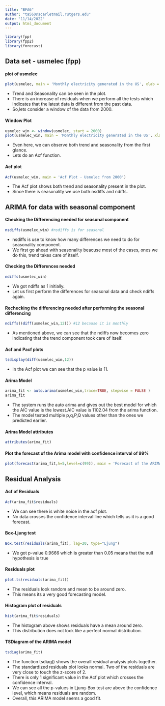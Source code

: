 ---
title: "BFA6"
author: "ta560@scarletmail.rutgers.edu"
date: "11/14/2022"
output: html_document
---
  
```{r}
library(fpp)
library(fpp2)
library(forecast)
```

## Data set - usmelec (fpp)

#### plot of usmelec

```{r}
plot(usmelec, main = 'Monthly electricity generated in the US', xlab = 'Year', ylab = 'Electricity units')
```

* Trend and Seasonality can be seen in the plot.
* There is an increase of residuals when we perform all the tests which indicates that the latest data is different from the past data.
* So,lets consider a window of the data from 2000.

#### Window Plot

```{r}
usmelec_win <- window(usmelec, start = 2000)
plot(usmelec_win, main = 'Monthly electricity generated in the US', xlab = 'Year', ylab = 'Electricity generated')
```

* Even here, we can observe both trend and seasonality from the first glance.
* Lets do an Acf function.

#### Acf plot

```{r}
Acf(usmelec_win, main = 'Acf Plot - Usmelec from 2000')
```

* The Acf plot shows both trend and seasonality present in the plot.
* Since there is seasonality we use both nsdiffs and ndiffs.

## ARIMA for data with seasonal component

#### Checking the Differencing needed for seasonal component

```{r}
nsdiffs(usmelec_win) #nsdiffs is for seasonal
```

* nsdiffs is use to know how many differences we need to do for seasonality component.
* We first go ahead with seasonality beacuse most of the cases, ones we do this, trend takes care of itself.

#### Checking the Differences needed

```{r}
ndiffs(usmelec_win)
```

* We got ndiffs as 1 initially. 
* Let us first perform the differences for seasonal data and check ndiffs again.

#### Rechecking the differencing needed after performing the seasonal differencing

```{r}
ndiffs((diff(usmelec_win,12))) #12 because it is monthly
```

* As mentioned above, we can see that the ndiffs now becomes zero indicating that the trend component took care of itself.

#### Acf and Pacf plots

```{r}
tsdisplay(diff(usmelec_win,12))
```

* In the Acf plot we can see that the p value is 11.

#### Arima Model

```{r}
arima_fit <- auto.arima(usmelec_win,trace=TRUE, stepwise = FALSE )
arima_fit
```

* The system runs the auto arima and gives out the best model for which the AIC value is the lowest.AIC value is 1102.04 from the arima function.
* The model tested multiple p,q,P,Q values other than the ones we predicted earlier.

#### Arima Model attributes

```{r}
attributes(arima_fit)
```

#### Plot the forecast of the Arima model with confidence interval of 99% 

```{r}
plot(forecast(arima_fit,h=5,level=c(99)), main = 'Forecast of the ARIMA model', xlab = 'Year', ylab = 'Electricity Generated')
```

## Residual Analysis

#### Acf of Residuals

```{r}
Acf(arima_fit$residuals)
```

* We can see there is white noice in the acf plot.
* No data crosses the confidence interval line which tells us it is a good forecast.

#### Box-Ljung test

```{r}
Box.test(residuals(arima_fit), lag=20, type="Ljung")
```

* We got p-value 0.9666 which is greater than 0.05 means that the null hypothesis is true

#### Residuals plot

```{r}
plot.ts(residuals(arima_fit))
```

* The residuals look random and mean to be around zero.
* This means its a very good forecasting model.

#### Histogram plot of residuals

```{r}
hist(arima_fit$residuals)
```

* The histogram above shows residuals have a mean around zero.
* This distribution does not look like a perfect normal distribution.

#### TSDiagram of the ARIMA model

```{r}
tsdiag(arima_fit)
```

* The function tsdiag() shows the overall residual analysis plots together.
* The standardized residuals plot looks normal. Two of the residuals are very close to touch the z-score of 2.
* There is only 1 significant value in the Acf plot which crosses the confidence interval.
* We can see all the p-values in Ljung-Box test are above the confidence level, which means residuals are random.
* Overall, this ARIMA model seems a good fit.





